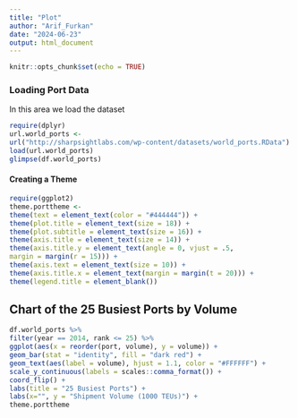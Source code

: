 ---
title: "Plot"
author: "Arif_Furkan"
date: "2024-06-23"
output: html_document
---

```{r setup, include=FALSE}
knitr::opts_chunk$set(echo = TRUE)
```

### Loading Port Data

In this area we load the dataset

```{r}
require(dplyr)
url.world_ports <-
url("http://sharpsightlabs.com/wp-content/datasets/world_ports.RData")
load(url.world_ports)
glimpse(df.world_ports)
```

#### Creating a Theme

```{r}
require(ggplot2)
theme.porttheme <-
theme(text = element_text(color = "#444444")) +
theme(plot.title = element_text(size = 18)) +
theme(plot.subtitle = element_text(size = 16)) +
theme(axis.title = element_text(size = 14)) +
theme(axis.title.y = element_text(angle = 0, vjust = .5,
margin = margin(r = 15))) +
theme(axis.text = element_text(size = 10)) +
theme(axis.title.x = element_text(margin = margin(t = 20))) +
theme(legend.title = element_blank())
```

## Chart of the 25 Busiest Ports by Volume

```{r pressure, echo=FALSE}
df.world_ports %>%
filter(year == 2014, rank <= 25) %>%
ggplot(aes(x = reorder(port, volume), y = volume)) +
geom_bar(stat = "identity", fill = "dark red") +
geom_text(aes(label = volume), hjust = 1.1, color = "#FFFFFF") +
scale_y_continuous(labels = scales::comma_format()) +
coord_flip() +
labs(title = "25 Busiest Ports") +
labs(x="", y = "Shipment Volume (1000 TEUs)") +
theme.porttheme
```

